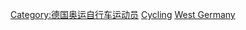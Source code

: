 [[Category:德国奥运自行车运动员|Category:德国奥运自行车运动员]]
[[Category:西德夏季奥运运动员|Cycling]]
[[Category:各國奧運自由車選手|West Germany]]